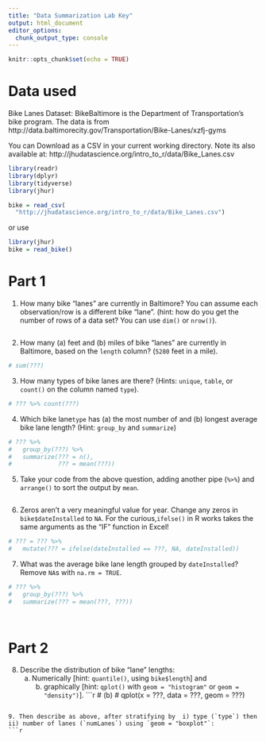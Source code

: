 ```yaml
---
title: "Data Summarization Lab Key"
output: html_document
editor_options: 
  chunk_output_type: console
---
```


```r
knitr::opts_chunk$set(echo = TRUE)
```



# Data used

Bike Lanes Dataset: BikeBaltimore is the Department of Transportation's bike program. 
The data is from http://data.baltimorecity.gov/Transportation/Bike-Lanes/xzfj-gyms

You can Download as a CSV in your current working directory.  Note its also available at: 	http://jhudatascience.org/intro_to_r/data/Bike_Lanes.csv 

```r
library(readr)
library(dplyr)
library(tidyverse)
library(jhur)

bike = read_csv(
  "http://jhudatascience.org/intro_to_r/data/Bike_Lanes.csv")
```


or use 
```r
library(jhur)
bike = read_bike()
```

# Part 1

1. How many bike "lanes" are currently in Baltimore?  You can assume each observation/row is a different bike "lane".  (hint: how do you get the number of rows of a data set? You can use `dim()` or `nrow()`).
```r


```

2. How many (a) feet and (b) miles of bike "lanes" are currently in Baltimore, based on the `length` column? (`5280` feet in a mile).

```r
# sum(???)


```

3. How many types of bike lanes are there?   (Hints: `unique`, `table`, or `count()` on the column named `type`).
   
```r
# ??? %>% count(???)


```

4. Which bike lane`type` has (a) the most number of and (b) longest average bike lane length? (Hint: `group_by` and `summarize`)

```r
# ??? %>% 
#   group_by(???) %>% 
#   summarize(??? = n(),
#             ??? = mean(???))
```

5. Take your code from the above question, adding another pipe (`%>%`) and `arrange()` to sort the output by `mean`.

```r



```

6. Zeros aren't a very meaningful value for year. Change any zeros in `bike$dateInstalled` to `NA`. For the curious,`ifelse()` in R works takes the same arguments as the "IF" function in Excel!

```r
# ??? = ??? %>% 
#   mutate(??? = ifelse(dateInstalled == ???, NA, dateInstalled))


```

7. What was the average bike lane length grouped by `dateInstalled`? Remove `NA`s with `na.rm = TRUE`.

```r
# ??? %>%
#   group_by(???) %>% 
#   summarize(??? = mean(???, ???))

            
```


# Part 2

8.  Describe the distribution of bike "lane" lengths:
    (a) Numerically [hint: `quantile()`, using `bike$length`] and 
		(b) graphically [hint: `qplot()` with `geom = "histogram"` or `geom = "density")`].
```r

# (b)
# qplot(x = ???, data = ???, geom = ???)

```

9. Then describe as above, after stratifying by  i) type (`type`) then ii) number of lanes (`numLanes`) using `geom = "boxplot"`: 
```r



```

